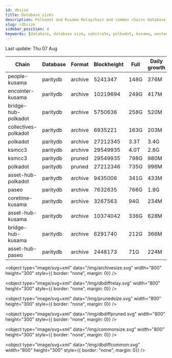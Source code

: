 ```yaml
---
id: dbsize
title: Database sizes
description: Polkadot and Kusama Relaychain and common chains database sizes
slug: /dbsize
sidebar_position: 4
keywords: [database, database size, substrate, polkadot, kusama, westend]
---
```



Last update: Thu 07 Aug

| Chain    | Database   | Format | Blockheight | Full         | Daily growth |
| ------------------------| ----------- | -------- | ------- | ---------- | ----- | 
| people-kusama | paritydb | archive | 5241347 | 148G | 376M |
| encointer-kusama | paritydb | archive | 10219694 | 249G | 417M |
| bridge-hub-polkadot | paritydb | archive | 5750636 | 258G | 520M |
| collectives-polkadot | paritydb | archive | 6935221 | 163G | 203M |
| polkadot | paritydb | archive | 27212345 | 3.3T | 3.4G |
| ksmcc3 | paritydb | archive | 29549935 | 4.0T | 2.8G |
| ksmcc3 | paritydb | pruned | 29549935 | 798G | 980M |
| polkadot | paritydb | pruned | 27212346 | 735G | 996M |
| asset-hub-polkadot | paritydb | archive | 9435006 | 341G | 433M |
| paseo | paritydb | archive | 7632635 | 766G | 1.9G |
| coretime-kusama | paritydb | archive | 3267563 | 94G | 234M |
| asset-hub-kusama | paritydb | archive | 10374042 | 336G | 628M |
| bridge-hub-kusama | paritydb | archive | 6291740 | 212G | 366M |
| asset-hub-paseo | paritydb | archive | 2448173 | 71G | 224M |
<object type="image/svg+xml" data="/img/archivesize.svg" width="800" height="300" style={{ border: "none", margin: 0}} />

<object type="image/svg+xml" data="/img/dbdiffrelay.svg" width="800" height="300" style={{ border: "none", margin: 0}} />

<object type="image/svg+xml" data="/img/prunedsize.svg" width="800" height="300" style={{ border: "none", margin: 0}} />

<object type="image/svg+xml" data="/img/dbdiffpruned.svg" width="800" height="300" style={{ border: "none", margin: 0}} />

<object type="image/svg+xml" data="/img/commonsize.svg" width="800" height="300" style={{ border: "none", margin: 0}} />

<object type="image/svg+xml" data="/img/dbdiffcommon.svg" width="800" height="300" style={{ border: "none", margin: 0}} />
